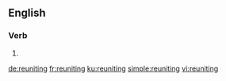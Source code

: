 ==English==

===Verb===
{{head|en|present participle}}

# {{present participle of|reunite|lang=en|nocat=1}}

[[de:reuniting]]
[[fr:reuniting]]
[[ku:reuniting]]
[[simple:reuniting]]
[[vi:reuniting]]